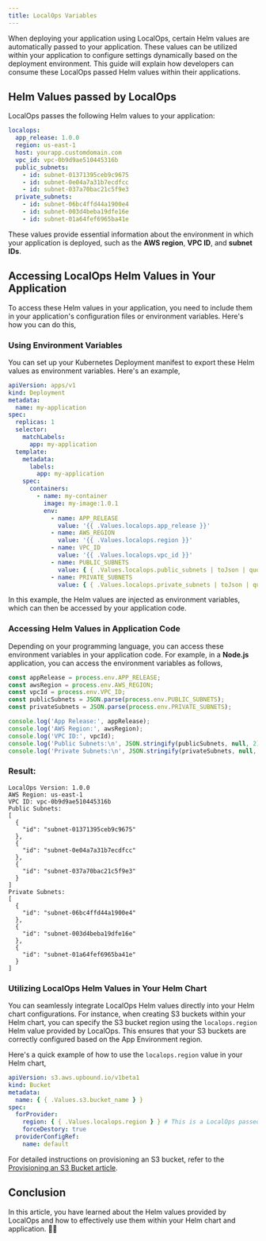 ```yaml
---
title: LocalOps Variables
---
```


When deploying your application using LocalOps, certain Helm values are automatically passed to your application. These values can be utilized within your application to configure settings dynamically based on the deployment environment. This guide will explain how developers can consume these LocalOps passed Helm values within their applications.

## Helm Values passed by LocalOps

LocalOps passes the following Helm values to your application:

```yaml
localops:
  app_release: 1.0.0
  region: us-east-1
  host: yourapp.customdomain.com
  vpc_id: vpc-0b9d9ae510445316b
  public_subnets:
    - id: subnet-01371395ceb9c9675
    - id: subnet-0e04a7a31b7ecdfcc
    - id: subnet-037a70bac21c5f9e3
  private_subnets:
    - id: subnet-06bc4ffd44a1900e4
    - id: subnet-003d4beba19dfe16e
    - id: subnet-01a64fef6965ba41e
```

These values provide essential information about the environment in which your application is deployed, such as the **AWS region**, **VPC ID**, and **subnet IDs**.

## Accessing LocalOps Helm Values in Your Application

To access these Helm values in your application, you need to include them in your application's configuration files or environment variables. Here's how you can do this,

### Using Environment Variables

You can set up your Kubernetes Deployment manifest to export these Helm values as environment variables. Here's an example,

```yaml
apiVersion: apps/v1
kind: Deployment
metadata:
  name: my-application
spec:
  replicas: 1
  selector:
    matchLabels:
      app: my-application
  template:
    metadata:
      labels:
        app: my-application
    spec:
      containers:
        - name: my-container
          image: my-image:1.0.1
          env:
            - name: APP_RELEASE
              value: '{{ .Values.localops.app_release }}'
            - name: AWS_REGION
              value: '{{ .Values.localops.region }}'
            - name: VPC_ID
              value: '{{ .Values.localops.vpc_id }}'
            - name: PUBLIC_SUBNETS
              value: { { .Values.localops.public_subnets | toJson | quote } }
            - name: PRIVATE_SUBNETS
              value: { { .Values.localops.private_subnets | toJson | quote } }
```

In this example, the Helm values are injected as environment variables, which can then be accessed by your application code.

### Accessing Helm Values in Application Code

Depending on your programming language, you can access these environment variables in your application code. For example, in a **Node.js** application, you can access the environment variables as follows,

```javascript
const appRelease = process.env.APP_RELEASE;
const awsRegion = process.env.AWS_REGION;
const vpcId = process.env.VPC_ID;
const publicSubnets = JSON.parse(process.env.PUBLIC_SUBNETS);
const privateSubnets = JSON.parse(process.env.PRIVATE_SUBNETS);

console.log('App Release:', appRelease);
console.log('AWS Region:', awsRegion);
console.log('VPC ID:', vpcId);
console.log('Public Subnets:\n', JSON.stringify(publicSubnets, null, 2));
console.log('Private Subnets:\n', JSON.stringify(privateSubnets, null, 2));
```

### Result:

```
LocalOps Version: 1.0.0
AWS Region: us-east-1
VPC ID: vpc-0b9d9ae510445316b
Public Subnets:
[
  {
    "id": "subnet-01371395ceb9c9675"
  },
  {
    "id": "subnet-0e04a7a31b7ecdfcc"
  },
  {
    "id": "subnet-037a70bac21c5f9e3"
  }
]
Private Subnets:
[
  {
    "id": "subnet-06bc4ffd44a1900e4"
  },
  {
    "id": "subnet-003d4beba19dfe16e"
  },
  {
    "id": "subnet-01a64fef6965ba41e"
  }
]
```

### Utilizing LocalOps Helm Values in Your Helm Chart

You can seamlessly integrate LocalOps Helm values directly into your Helm chart configurations. For instance, when creating S3 buckets within your Helm chart, you can specify the S3 bucket region using the `localops.region` Helm value provided by LocalOps. This ensures that your S3 buckets are correctly configured based on the App Environment region.

Here's a quick example of how to use the `localops.region` value in your Helm chart,

```yaml
apiVersion: s3.aws.upbound.io/v1beta1
kind: Bucket
metadata:
  name: { { .Values.s3.bucket_name } }
spec:
  forProvider:
    region: { { .Values.localops.region } } # This is a LocalOps passed Helm Value
    forceDestory: true
  providerConfigRef:
    name: default
```

For detailed instructions on provisioning an S3 bucket, refer to the [Provisioning an S3 Bucket article](bring-your-app/use-cloud-services/aws/s3.md#provisioning-an-s3-bucket).

## Conclusion

In this article, you have learned about the Helm values provided by LocalOps and how to effectively use them within your Helm chart and application. 👌🏽
